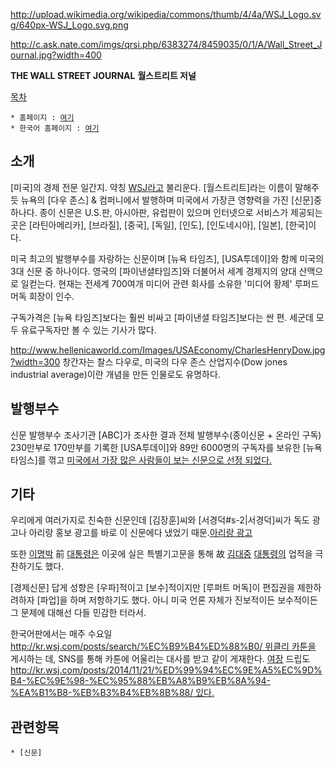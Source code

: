 http://upload.wikimedia.org/wikipedia/commons/thumb/4/4a/WSJ_Logo.svg/640px-WSJ_Logo.svg.png

http://c.ask.nate.com/imgs/qrsi.php/6383274/8459035/0/1/A/Wall_Street_Journal.jpg?width=400

'''THE WALL STREET JOURNAL'''
'''월스트리트 저널'''

[[목차]]

 * 홈페이지 : [http://online.wsj.com/home-page?_wsjregion=na,us&_homepage=/home/us 여기]
 * 한국어 홈페이지 : [http://kr.wsj.com/home-page 여기]

== 소개 ==
[미국]의 경제 전문 일간지. 약칭 [[WSJ]]라고 불리운다. [월스트리트]라는 이름이 말해주듯 뉴욕의 [다우 존스] & 컴퍼니에서 발행하며 미국에서 가장큰 영향력을 가진 [신문]중 하나다. 종이 신문은 U.S.판, 아시아판, 유럽판이 있으며 인터넷으로 서비스가 제공되는 곳은 [라틴아메리카], [브라질], [중국], [독일], [인도], [인도네시아], [일본], [한국]이다.

미국 최고의 발행부수를 자랑하는 신문이며 [뉴욕 타임즈], [USA투데이]와 함께 미국의 3대 신문 중 하나이다. 영국의 [파이낸셜타임즈]와 더불어서 세계 경제지의 양대 산맥으로 일컫는다. 현재는 전세계 700여개 미디어 관련 회사를 소유한 '미디어 황제' 루퍼드 머독 회장이 인수.

구독가격은 [뉴욕 타임즈]보다는 훨씬 비싸고 [파이낸셜 타임즈]보다는 싼 편. 세군데 모두 유료구독자만 볼 수 있는 기사가 많다.

http://www.hellenicaworld.com/Images/USAEconomy/CharlesHenryDow.jpg?width=300
창간자는 찰스 다우로, 미국의 다우 존스 산업지수(Dow jones industrial average)이란 개념을 만든 인물로도 유명하다.

== 발행부수 ==
신문 발행부수 조사기관 [ABC]가 조사한 결과 전체 발행부수(종이신문 + 온라인 구독) 230만부로 170만부를 기록한 [USA투데이]와 89만 6000명의 구독자를 보유한 [뉴욕 타임스]를 꺾고 [http://m.etnews.com/news/international/2669469_4440.html 미국에서 가장 많은 사람들이 보는 신문으로 선정 되었다. ]

== 기타 ==
우리에게 여러가지로 친숙한 신문인데 [김장훈]씨와 [서경덕#s-2|서경덕]씨가 독도 광고나 아리랑 홍보 광고를 바로 이 신문에다 냈었기 때문.[http://www.wikitree.co.kr/main/news_view.php?id=94552 아리랑 광고]

또한 [[이명박]] 前 [[대통령]]은 이곳에 실은 특별기고문을 통해 故 [[김대중]] [[대통령]]의 업적을 극찬하기도 했다.

[경제신문] 답게 성향은 [우파]적이고 [보수]적이지만 [루퍼트 머독]이 편집권을 제한하려하자 [파업]을 하며 저항하기도 했다. 아니 미국 언론 자체가 진보적이든 보수적이든 그 문제에 대해선 다들 민감한 터라서.

한국어판에서는 매주 수요일 [[http://kr.wsj.com/posts/search/%EC%B9%B4%ED%88%B0/ 위클리 카툰]]을 게시하는 데, SNS를 통해 카툰에 어울리는 대사를 받고 같이 게재한다. [[여장]] 드립도 [[http://kr.wsj.com/posts/2014/11/21/%ED%99%94%EC%9E%A5%EC%9D%B4-%EC%9E%98-%EC%95%88%EB%A8%B9%EB%8A%94-%EA%B1%B8-%EB%B3%B4%EB%8B%88/ 있다.]]
== 관련항목 ==
 * [신문]
